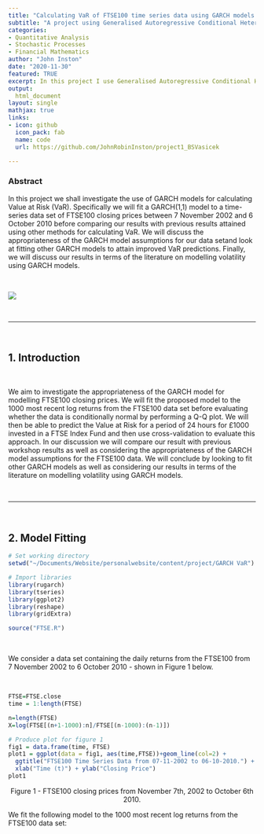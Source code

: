 ```yaml
---
title: "Calculating VaR of FTSE100 time series data using GARCH models."
subtitle: "A project using Generalised Autoregressive Conditional Heteroscedasticity (GARCH) models to calculate Value-at-Risk (VaR) of FTSE100 time series data."
categories:
- Quantitative Analysis
- Stochastic Processes
- Financial Mathematics
author: "John Inston"
date: "2020-11-30"
featured: TRUE
excerpt: In this project I use Generalised Autoregressive Conditional Heteroscedasticity (GARCH) models to calculate Value-at-Risk (VaR) of FTSE100 time series data. 
output:   
  html_document
layout: single
mathjax: true
links:
- icon: github
  icon_pack: fab
  name: code
  url: https://github.com/JohnRobinInston/project1_BSVasicek

---
```


### Abstract

In this project we shall investigate the use of GARCH models for calculating Value at Risk (VaR). Specifically we will fit a GARCH(1,1) model to a time-series data set of FTSE100 closing prices between 7 November 2002 and 6 October 2010 before comparing our results with previous results attained using other methods for calculating VaR. We will discuss the appropriateness of the GARCH model assumptions for our data setand look at fitting other GARCH models to attain improved VaR predictions. Finally, we will discuss our results in terms of the literature on modelling volatility using GARCH models.

<br>

![](featured-hex.png)

<br>

---

<br>

## 1.  Introduction

<br>


We aim to investigate the appropriateness of the GARCH model for modelling FTSE100 closing prices. We will fit the proposed model to the 1000 most recent log returns from the FTSE100 data set before evaluating whether the data is conditionally normal by performing a Q-Q plot. We will then be able to predict the Value at Risk for a period of 24 hours for £1000 invested in a FTSE Index Fund and then use cross-validation to evaluate this approach. In our discussion we will compare our result with previous workshop results as well as considering the appropriateness of the GARCH model assumptions for the FTSE100 data. We will conclude by looking to fit other GARCH models as well as considering our results in terms of the literature on modelling volatility using GARCH models.

<br>

---

<br>

## 2. Model Fitting

```r
# Set working directory
setwd("~/Documents/Website/personalwebsite/content/project/GARCH VaR")

# Import libraries
library(rugarch)
library(tseries)
library(ggplot2)
library(reshape)
library(gridExtra)

source("FTSE.R")
```

<br>

We consider a data set containing the daily returns from the FTSE100 from 7 November 2002 to 6 October 2010 - shown in Figure 1 below. 

<br>

```r

FTSE=FTSE.close
time = 1:length(FTSE)

n=length(FTSE)
X=log(FTSE[(n+1-1000):n]/FTSE[(n-1000):(n-1)])

# Produce plot for figure 1
fig1 = data.frame(time, FTSE)
plot1 = ggplot(data = fig1, aes(time,FTSE))+geom_line(col=2) + 
  ggtitle("FTSE100 Time Series Data from 07-11-2002 to 06-10-2010.") +
  xlab("Time (t)") + ylab("Closing Price")
plot1

```

<p style="text-align: center;"> 
Figure 1 - FTSE100 closing prices from November 7th, 2002 to October 6th 2010.</p>

We fit the following model to the 1000 most recent log returns from the FTSE100 data set:




